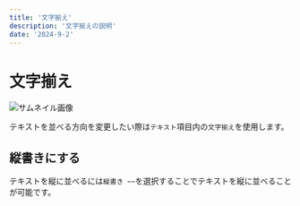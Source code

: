 ---
title: '文字揃え'
description: '文字揃えの説明'
date: '2024-9-2'
---

# 文字揃え

![サムネイル画像](/assets/guide/基本機能/文字揃え/cover.png)

テキストを並べる方向を変更したい際は`テキスト`項目内の`文字揃え`を使用します。

## 縦書きにする
テキストを縦に並べるには`縦書き ~~`を選択することでテキストを縦に並べることが可能です。

